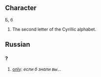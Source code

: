 == Character ==
Б, б
#The second letter of the Cyrillic alphabet.

== Russian ==
=== ? ===

# [[only]]: ''если б знали вы...''
